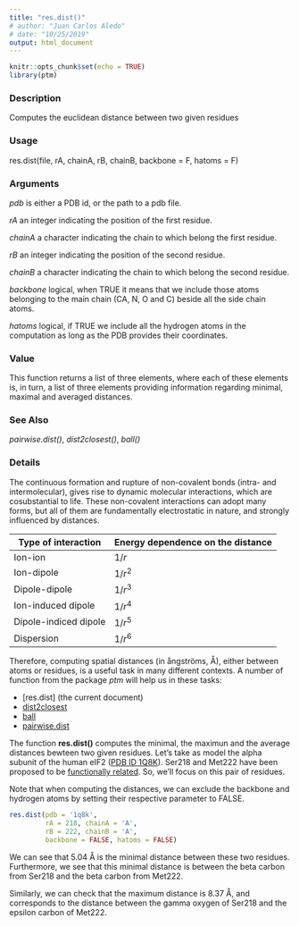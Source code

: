 ```yaml
---
title: "res.dist()"
# author: "Juan Carlos Aledo"
# date: "10/25/2019"
output: html_document
---
```


```r
knitr::opts_chunk$set(echo = TRUE)
library(ptm)
```

### Description
Computes the euclidean distance between two given residues

### Usage
res.dist(file,  rA, chainA, rB, chainB, backbone = F, hatoms = F)

### Arguments
_pdb_	is either a PDB id, or the path to a pdb file.

_rA_	an integer indicating the position of the first residue.

_chainA_	a character indicating the chain to which belong the first residue.

_rB_	an integer indicating the position of the second residue.

_chainB_	a character indicating the chain to which belong the second residue.

_backbone_	logical, when TRUE it means that we include those atoms belonging to the main chain (CA, N, O and C) beside all the side chain atoms.

_hatoms_	logical, if TRUE we include all the hydrogen atoms in the computation as long as the PDB provides their coordinates.

### Value
This function returns a list of three elements, where each of these elements is, in turn, a list of three elements providing information regarding minimal, maximal and averaged distances.

### See Also
_pairwise.dist()_, _dist2closest()_, _ball()_

### Details

The continuous formation and rupture of non-covalent bonds (intra- and intermolecular), gives rise to dynamic molecular interactions, which are cosubstantial to life. These non-covalent interactions can adopt many forms, but all of them are fundamentally electrostatic in nature, and strongly influenced by distances.

| Type of interaction   | Energy dependence on the distance |
|-----------------------|-----------------------------------|
| Ion-ion               | $1/r$                             |
| Ion-dipole            | $1/r^2$                           |
| Dipole-dipole         | $1/r^3$                           |
| Ion-induced dipole    | $1/r^4$                           |
| Dipole-indiced dipole | $1/r^5$                           |
| Dispersion            | $1/r^6$                           |


Therefore, computing spatial distances (in ångströms, Å), either between atoms or residues, is a useful task in many different contexts. A number of function from the package _ptm_ will help us in these tasks:

* [res.dist] (the current document)
* [dist2closest](./dist2closest)
* [ball](./ball)
* [pairwise.dist](./pairwise.dist)

The function **res.dist()** computes the minimal, the maximun and the average distances bewteen two given residues. Let's take as model the alpha subunit of the human eIF2 ([PDB ID 1Q8K](https://www.rcsb.org/structure/1Q8K)). Ser218 and Met222 
have been proposed to be [functionally related](https://www.ncbi.nlm.nih.gov/pubmed/28750604). So, we'll focus on this pair of residues. 

Note that when computing the distances, we can exclude the backbone and hydrogen atoms by setting their respective parameter to FALSE.

```r
res.dist(pdb = '1q8k',
         rA = 218, chainA = 'A',
         rB = 222, chainB = 'A',
         backbone = FALSE, hatoms = FALSE)
```

We can see that 5.04 Å is the minimal distance between these two residues. Furthermore, we see that this minimal distance is between the beta carbon from Ser218 and the beta carbon from Met222.

Similarly, we can check that the maximum distance is 8.37 Å, and corresponds to the distance between the gamma oxygen of Ser218 and the epsilon carbon of Met222.


